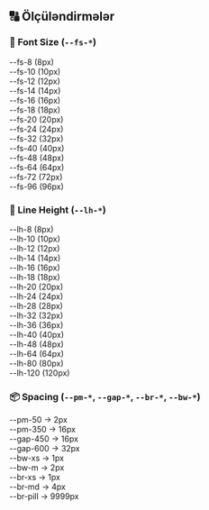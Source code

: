 ## 🔠 Ölçüləndirmələr

### 📏 Font Size (`--fs-*`)

<div className="size-grid">
    <div className="size-item" style={{ fontSize: 'var(--fs-8)' }}>
        --fs-8 (8px)
    </div>
    <div className="size-item" style={{ fontSize: 'var(--fs-10)' }}>
        --fs-10 (10px)
    </div>
    <div className="size-item" style={{ fontSize: 'var(--fs-12)' }}>
        --fs-12 (12px)
    </div>
    <div className="size-item" style={{ fontSize: 'var(--fs-14)' }}>
        --fs-14 (14px)
    </div>
    <div className="size-item" style={{ fontSize: 'var(--fs-16)' }}>
        --fs-16 (16px)
    </div>
    <div className="size-item" style={{ fontSize: 'var(--fs-18)' }}>
        --fs-18 (18px)
    </div>
    <div className="size-item" style={{ fontSize: 'var(--fs-20)' }}>
        --fs-20 (20px)
    </div>
    <div className="size-item" style={{ fontSize: 'var(--fs-24)' }}>
        --fs-24 (24px)
    </div>
    <div className="size-item" style={{ fontSize: 'var(--fs-32)' }}>
        --fs-32 (32px)
    </div>
    <div className="size-item" style={{ fontSize: 'var(--fs-40)' }}>
        --fs-40 (40px)
    </div>
    <div className="size-item" style={{ fontSize: 'var(--fs-48)' }}>
        --fs-48 (48px)
    </div>
    <div className="size-item" style={{ fontSize: 'var(--fs-64)' }}>
        --fs-64 (64px)
    </div>
    <div className="size-item" style={{ fontSize: 'var(--fs-72)' }}>
        --fs-72 (72px)
    </div>
    <div className="size-item" style={{ fontSize: 'var(--fs-96)' }}>
        --fs-96 (96px)
    </div>
</div>

### 📐 Line Height (`--lh-*`)

<div className="size-grid">
    <div className="size-item" style={{ lineHeight: 'var(--lh-8)' }}>
        --lh-8 (8px)
    </div>
    <div className="size-item" style={{ lineHeight: 'var(--lh-10)' }}>
        --lh-10 (10px)
    </div>
    <div className="size-item" style={{ lineHeight: 'var(--lh-12)' }}>
        --lh-12 (12px)
    </div>
    <div className="size-item" style={{ lineHeight: 'var(--lh-14)' }}>
        --lh-14 (14px)
    </div>
    <div className="size-item" style={{ lineHeight: 'var(--lh-16)' }}>
        --lh-16 (16px)
    </div>
    <div className="size-item" style={{ lineHeight: 'var(--lh-18)' }}>
        --lh-18 (18px)
    </div>
    <div className="size-item" style={{ lineHeight: 'var(--lh-20)' }}>
        --lh-20 (20px)
    </div>
    <div className="size-item" style={{ lineHeight: 'var(--lh-24)' }}>
        --lh-24 (24px)
    </div>
    <div className="size-item" style={{ lineHeight: 'var(--lh-28)' }}>
        --lh-28 (28px)
    </div>
    <div className="size-item" style={{ lineHeight: 'var(--lh-32)' }}>
        --lh-32 (32px)
    </div>
    <div className="size-item" style={{ lineHeight: 'var(--lh-36)' }}>
        --lh-36 (36px)
    </div>
    <div className="size-item" style={{ lineHeight: 'var(--lh-40)' }}>
        --lh-40 (40px)
    </div>
    <div className="size-item" style={{ lineHeight: 'var(--lh-48)' }}>
        --lh-48 (48px)
    </div>
    <div className="size-item" style={{ lineHeight: 'var(--lh-64)' }}>
        --lh-64 (64px)
    </div>
    <div className="size-item" style={{ lineHeight: 'var(--lh-80)' }}>
        --lh-80 (80px)
    </div>
    <div className="size-item" style={{ lineHeight: 'var(--lh-120)' }}>
        --lh-120 (120px)
    </div>
</div>

### 📦 Spacing (`--pm-*`, `--gap-*`, `--br-*`, `--bw-*`)

<div className="size-grid">
    <div className="size-item">--pm-50 → 2px</div>
    <div className="size-item">--pm-350 → 16px</div>
    <div className="size-item">--gap-450 → 16px</div>
    <div className="size-item">--gap-600 → 32px</div>
    <div className="size-item">--bw-xs → 1px</div>
    <div className="size-item">--bw-m → 2px</div>
    <div className="size-item">--br-xs → 1px</div>
    <div className="size-item">--br-md → 4px</div>
    <div className="size-item">--br-pill → 9999px</div>
</div>

<style>
    {`
    .size-grid {
      display: grid;
      grid-template-columns: repeat(auto-fill, minmax(160px, 1fr));
      gap: 8px;
      margin-top: 16px;
    }
    .size-item {
      padding: 8px 12px;
      background: #f5f5f5;
      border-radius: 4px;
      font-family: monospace;
      font-size: 13px;
      color: #111;
      border: 1px solid #ddd;
    }
  `}
</style>
